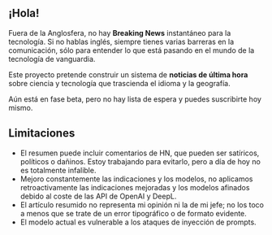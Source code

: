 
<CallToAction />

## ¡Hola!

Fuera de la Anglosfera, no hay **Breaking News** instantáneo para la tecnología.
Si no hablas inglés, siempre tienes varias barreras en la comunicación, sólo para entender lo que está pasando en el mundo de la tecnología de vanguardia.


<Callout type="info" emoji="🗞">

Este proyecto pretende construir un sistema de **noticias de última hora** sobre ciencia y tecnología que trascienda el idioma y la geografía.

</Callout>

Aún está en fase beta, pero no hay lista de espera y puedes suscribirte hoy mismo.

## Limitaciones

- El resumen puede incluir comentarios de HN, que pueden ser satíricos, políticos o dañinos. Estoy trabajando para evitarlo, pero a día de hoy no es totalmente infalible.
- Mejoro constantemente las indicaciones y los modelos, no aplicamos retroactivamente las indicaciones mejoradas y los modelos afinados debido al coste de las API de OpenAI y DeepL.
- El artículo resumido no representa mi opinión ni la de mi jefe; no los toco a menos que se trate de un error tipográfico o de formato evidente.
- El modelo actual es vulnerable a los ataques de inyección de prompts.
